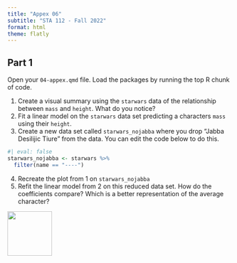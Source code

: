 ```yaml
---
title: "Appex 06"
subtitle: "STA 112 - Fall 2022"
format: html
theme: flatly
---
```


## Part 1 

Open your `04-appex.qmd` file. Load the packages by running the top R chunk of code. 

1. Create a visual summary using the `starwars` data of the relationship between `mass` and `height`. What do you notice?
2. Fit a linear model on the `starwars` data set predicting a characters `mass` using their `height`.
3. Create a new data set called `starwars_nojabba` where you drop "Jabba Desilijic Tiure" from the data. You can edit the code below to do this.

```r
#| eval: false
starwars_nojabba <- starwars %>%
  filter(name == "----")
```

4. Recreate the plot from 1 on `starwars_nojabba`
5. Refit the linear model from 2 on this reduced data set. How do the coefficients compare? Which is a better representation of the average character?

[![](img/favicon.png){width="100" fig-align="right"}](https://bit.ly/sta-112-f22)